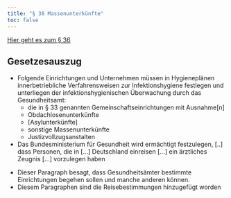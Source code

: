 ```yaml
---
title: "§ 36 Massenunterkünfte"
toc: false
---
```


[Hier geht es zum § 36](https://www.gesetze-im-internet.de/ifsg/__36.html)

::: {.callout-tip}
## Gesetzesauszug
* Folgende Einrichtungen und Unternehmen müssen in Hygieneplänen innerbetriebliche Verfahrensweisen zur Infektionshygiene festlegen und unterliegen der infektionshygienischen Überwachung durch das Gesundheitsamt: 
  * die in § 33 genannten Gemeinschaftseinrichtungen mit Ausnahme[n]
  * Obdachlosenunterkünfte
  * [Asylunterkünfte]
  * sonstige Massenunterkünfte
  * Justizvollzugsanstalten

* Das Bundesministerium für Gesundheit wird ermächtigt festzulegen, [..] dass Personen, die in [...] Deutschland einreisen [...] ein ärztliches Zeugnis [...] vorzulegen haben
:::

* Dieser Paragraph besagt, dass Gesundheitsämter bestimmte Einrichtungen begehen sollen und manche anderen können.
* Diesem Paragraphen sind die Reisebestimmungen hinzugefügt worden


